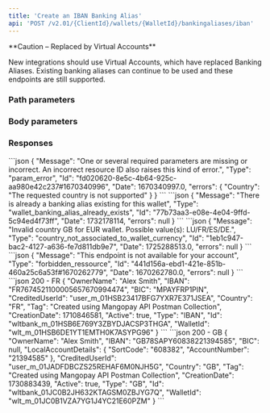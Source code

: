 ```yaml
---
title: 'Create an IBAN Banking Alias'  
api: 'POST /v2.01/{ClientId}/wallets/{WalletId}/bankingaliases/iban'  
---
```




<Warning>
**Caution – Replaced by Virtual Accounts**

New integrations should use Virtual Accounts, which have replaced Banking Aliases. Existing banking aliases can continue to be used and these endpoints are still supported.
</Warning>

### Path parameters  

<WalletId />  

### Body parameters  

<OwnerName1 />  

<Country4 />  

<Tag3 />  

### Responses  

<AccordionGroup>

<Accordion title="200 - FR">  

<OwnerName1Response />  

<IBAN2Response />  

<BIC2Response />  

<CreditedUserId3Response />  

<Country5Response />  

<Tag2Response />  

<CreationDateResponse />  

<Active1Response />  

<Type10Response />  

<IdResponse />  

<WalletId1Response />

</Accordion>

<Accordion title="200 - GB">  

<OwnerName1Response />  

<IBAN2Response />  

<BIC2Response />

<LocalAccountDetailsResponse />

<CreditedUserId3Response />  

<Country5Response />  

<Tag2Response />  

<CreationDateResponse />  

<Active1Response />  

<Type10Response />  

<IdResponse />  

<WalletId1Response />

</Accordion>

</AccordionGroup>  

<AccordionGroup>  

<Accordion title="400 - Country not supported">
```json 
{
    "Message": "One or several required parameters are missing or incorrect. An incorrect resource ID also raises this kind of error.",
    "Type": "param_error",
    "Id": "fd020620-8e5c-4b64-925c-aa980e42c237#1670340996",
    "Date": 1670340997.0,
    "errors": {
        "Country": "The requested country is not supported"
    }
}
```  
</Accordion>

<Accordion title="400 - Wallet already has a Banking Alias">
```json 
{
    "Message": "There is already a banking alias existing for this wallet",
    "Type": "wallet_banking_alias_already_exists",
    "Id": "77b73aa3-e08e-4e04-9ffd-5c94ed4f73ff",
    "Date": 1732178114,
    "errors": null
}
```  
</Accordion>

<Accordion title="400 - Invalid country for wallet currency">
```json
{
    "Message": "Invalid country GB for EUR wallet. Possible value(s): LU/FR/ES/DE.",
    "Type": "country_not_associated_to_wallet_currency",
    "Id": "1eb1c947-bac2-4127-a636-fe7d811db9e7",
    "Date": 1725288513.0,
    "errors": null
}
```
</Accordion>
</AccordionGroup>

<AccordionGroup>
<Accordion title="403 - Feature not activated">
```json
{
    "Message": "This endpoint is not available for your account",
    "Type": "forbidden_ressource",
    "Id": "441d156a-ebd1-421e-851b-460a25c6a53f#1670262779",
    "Date": 1670262780.0,
    "errors": null
}  
``` 
</Accordion>
</AccordionGroup>

<ResponseExample>  
```json 200 - FR 
{
    "OwnerName": "Alex Smith",
    "IBAN": "FR7674521100005657670994474",
    "BIC": "MPAYFRP1PIN",
    "CreditedUserId": "user_m_01HSB23417BFG7YXR7E371JSEA",
    "Country": "FR",
    "Tag": "Created using Mangopay API Postman Collection",
    "CreationDate": 1710846581,
    "Active": true,
    "Type": "IBAN",
    "Id": "wltbank_m_01HSB6E769Y3ZBYDJACSP3THGA",
    "WalletId": "wlt_m_01HSB6DE1YT1EMTH0K7ASYPG96"
}
```   
```json 200 - GB
{
    "OwnerName": "Alex Smith",
    "IBAN": "GB78SAPY60838221394585",
    "BIC": null,
    "LocalAccountDetails": {
        "SortCode": "608382",
        "AccountNumber": "21394585"
    },
    "CreditedUserId": "user_m_01JADFDBCZS25REHAF6M0NJH5G",
    "Country": "GB",
    "Tag": "Created using Mangopay API Postman Collection",
    "CreationDate": 1730883439,
    "Active": true,
    "Type": "GB",
    "Id": "wltbank_01JC0B2JH632KTAGSM0ZBJYG7Q",
    "WalletId": "wlt_m_01JC0B1VZA7YG1J4YC21E60PZM"
}
```
</ResponseExample>  

<RequestExample>  
    <RestCreateIbanBankingAlias />
    <PhpCreateBankingAlias />
    <NodeCreateIbanBankingAlias />
    <RubyCreateIbanBankingAlias />
    <JavaCreateIbanBankingAlias />
    <PythonCreateIbanBankingAlias />
    <NetCreateBankingAlias />
</RequestExample>